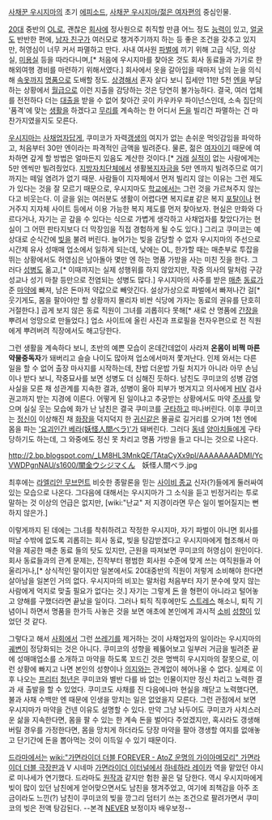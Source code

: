 [[사채꾼 우시지마]]의 초기 [[에피소드]], [[사채꾼 우시지마/젊은 여자편]]의 중심인물.

[[20대]] 중반의 [[OL]]로, 괜찮은 [[회사]]에 정사원으로 취직할 만큼 어느 정도 [[능력]]이 있고, [[얼굴]]도 반반한 편에, [[남자 친구]]가 여러모로 챙겨주기까지 하는 등 좋은 조건을 갖추고 있지만, 허영심이 너무 커서 파멸하고 만다. 사내 여사원 [[파벌]]에 끼기 위해 고급 식당, 의상실, [[미용실]] 등을 따라다니며,[* 처음에 우시지마를 찾아온 것도 회사 동료들과 가기로 한 해외여행 경비를 마련하기 위해서였다.] 회사에서 옷을 갈아입을 때마저 남의 눈을 의식해 [[속옷]]까지 [[명품]]으로 도배할 정도. [[상경]]해서 혼자 살다 보니 집세만 11만 5천 [[엔]]을 부담하는 상황에서 [[월급]]으로 이런 지출을 감당하는 것은 당연히 불가능하다. 결국, 여러 업체를 전전하다 더는 [[대출]]을 받을 수 없어 찾아간 곳이 카우카우 파이넌스인데, 소속 집단의 '품격'에 맞는 [[생활]]을 하겠다고 [[무리]]를 계속하는 한 어디서 [[돈]]을 빌리건 파멸하는 건 마찬가지였을지도 모른다.

[[우시지마 카오루|우시지마]]는 [[사채]]업자답게, 쿠미코가 자력[[갱생]]의 여지가 없는 손쉬운 먹잇감임을 파악하고, 처음부터 30만 엔이라는 파격적인 금액을 빌려준다. 물론, 젊은 [[여자]]이기 때문에 여차하면 갚게 할 방법은 얼마든지 있음도 계산한 것이다.[* [[거래]] [[실적]]이 없는 사람에게는 5만 엔씩만 빌려줬었다. [[지방자치단체]]에서 생활[[복지]]자금을 5만 엔까지 빌려주므로 여기까지는 떼일 염려가 없기 때문. 사람들이 지자체에서 먼저 빌리지 않는 이유는 그런 제도가 있다는 것을 잘 모르기 때문으로, 우시지마도 [[학교]]에서는 그런 것을 가르쳐주지 않는다고 비웃는다. 이 글을 읽는 여러분도 생활이 어렵다면 복지로[http://www.bokjiro.go.kr/bjro/main.do #] 같은 복지 [[포탈]]이나 현 거주지 지자체 사이트 등에서 이용 가능한 복지 제도를 먼저 찾아보자. 현실은 만화와 다르다거나, 자기는 곧 갚을 수 있다는 식으로 가볍게 생각하고 사채업자를 찾았다가는 현실이 그 어떤 판타지보다 더 막장임을 직접 경험하게 될 수도 있다.] 그리고 쿠미코는 예상대로 순식간에 [[빚]]을 불려 버린다. 늘어가는 빚을 감당할 수 없자 우시지마의 주선으로 시간제 유사 성매매 업소에서 일하게 되는데, 낮에는 OL, 한가할 때는 매춘부로 투잡을 뛰는 상황에서도 허영심은 남아돌아 몇만 엔 하는 명품 가방을 사는 미친 짓을 한다. 그러다 [[성병]]도 옮고,[* 이때까지는 실제 성행위를 하지 않았지만, 작중 의사의 말처럼 구강성교나 성기 마찰 등만으로 전염되는 성병도 많다.] 우시지마의 사주를 받은 [[매춘]] [[동료]]가 준 [[마약]]에 빠져, 남은 돈마저 약값으로 빼앗긴다. 설상가상으로 파벌에서 빠져나간 걸[* 웃기게도, 몸을 팔아야만 할 상황까지 몰리자 비싼 식당에 가자는 동료의 권유를 단호히 거절한다.] 곱게 보지 않은 동료 직원이 그녀를 괴롭히다 못해[* 새로 산 명품에 [[간장]]을 뿌려서 엉망으로 만들었다.] 업소 사이트에 올린 사진과 프로필을 전자우편으로 전 직원에게 뿌려버려 직장에서도 해고당한다.

그런 생활을 계속하다 보니, 초반의 예쁜 모습이 온데간데없이 사라져 '''온몸이 비쩍 마른 약물중독자'''가 돼버리고 슬슬 나이도 많아져 업소에서마저 쫓겨난다. 인제 와서는 다른 일을 할 수 없어 출장 마사지를 시작하는데, 찬밥 더운밥 가릴 처지가 아니라 아무 손님이나 받다 보니, 작중묘사를 보면 성병도 더 심해진 듯하다. 남친도 쿠미코의 성병 감염 사실을 모른 채 성관계를 지속한 결과, 성병이 옮아 피부가 벗겨지고 의사에게 [[HIV]] 검사 권고까지 받는 지경에 이른다. 어떻게 된 일이냐고 추궁받는 상황에서도 마약 [[주사]]를 맞으며 실실 웃는 모습에 화가 난 남친은 결국 쿠미코를 [[구타]]하고 떠나버린다. 이후 쿠미코는 [[정신]]이 이상해진 채 [[화장]]을 덕지덕지 한 [[귀신]]같은 몰골로 길거리를 오가며 1천 엔에 몸을 파는 [[요괴인간 벰|'요괴인간 베라(妖怪人間ベラ)']]가 돼버린다. 그러다 [[동네]] [[양아치]]들에게 구타당하기도 하는데, 그 와중에도 정신 못 차리고 명품 가방을 들고 다니는 것으로 나온다.

http://2.bp.blogspot.com/_LM8HL3MnkQE/TAtaCyXx9pI/AAAAAAAADMI/YcVWDPgnNAU/s1600/闇金ウシジマくん　妖怪人間ベラ.jpg

최후에는 [[라엘리안 무브먼트]] 비슷한 종말론을 믿는 [[사이비 종교]] 신자(?)들에게 둘러싸여 있는 모습으로 나온다. 그다음에 대해서는 우시지마가 그 소식을 듣고 빈정거리는 투로 말하는 것 이상의 언급은 없지만, [wiki:"난교" 저 지경이라면 무슨 일이 벌어질지는 뻔하지 않은가.]

이렇게까지 된 데에는 그녀를 착취하려고 작정한 우시지마, 자기 파벌이 아니면 회사를 떠날 수밖에 없도록 괴롭히는 회사 동료, 빚을 탕감받겠다고 우시지마에게 협조해서 마약을 제공한 매춘 동료 들의 탓도 있지만, 근원을 따져보면 쿠미코의 허영심이 원인이다. 회사 동료들과의 관계 문제는, 진작부터 평범한 회사원 수준에 맞게 쓰는 여직원들과 어울리거나,[* 상식적인 말이지만 일본에서도 20대중반의 직원이 저렇게 소비해야 한다면 살아남을 일본인 거의 없다. 우시지마의 비꼬는 말처럼 처음부터 자기 분수에 맞지 않는 사람에게 억지로 맞출 필요가 없다는 것.] 자기는 그렇게 [[돈]] 쓸 형편이 아니라고 털어놓고 양해를 구했더라면 끝났을 일이다. 그러나 퇴직 직후에만도 [[스트레스]] 해소니, 퇴직 기념이니 하면서 명품을 한가득 사놓은 것을 보면 애초에 본인에게 과시적 [[소비]] [[성향]]이 있었던 것 같다.

그렇다고 해서 [[사회]]에서 그런 [[쓰레기]]를 제거하는 것이 사채업자의 일이라는 우시지마의 [[궤변]]이 정당화되는 것은 아니다. 쿠미코의 성향을 꿰뚫어보고 일부러 거금을 빌려준 끝에 성매매업소를 소개하고 마약을 하도록 꼬드긴 것은 명백히 우시지마의 잘못으로, 이런 상황에 빠지고 나면 본인의 성향이나 [[의지]]와는 관계없이 헤어나올 수 없다. 실제로 이후 나오는 [[프리터]] [[청년]]은 쿠미코와 별반 다를 바 없는 인물이지만 정신 차리고 노력한 결과 새 출발을 할 수 있었다. 쿠미코도 사채를 진 다음에나마 현실을 깨닫고 노력했다면, 불과 사채 수백만 엔 때문에 인생을 망치는 일은 없었을지 모른다. 그런 관점에서 보면 우시지마가 마약을 건넨 이유도 설명할 수 있다. 만약 그냥 놔두어도 쿠미코가 사치스러운 삶을 지속한다면, 몸을 팔 수 있는 한 계속 돈을 벌어다 주었겠지만, 혹시라도 갱생해버릴 경우를 가정한다면, 몸을 망치게 하더라도 당장 마약을 팔아 갱생할 여지를 없애놓고 단기간에 돈을 뽑아먹는 것이 이득일 수 있기 때문이다.

[[드라마]]에서는 [[wiki:"가면라이더 더블 FOREVER - AtoZ 운명의 가이아메모리" 가면라이더 더블 극장판]]과 V 시네마 [[가면라이더 이터널]]에서 [[하네하라 레이카]] 역을 맡았던 야시로 미나세가 연기했다. 드라마도 [[원작]]과 같지만 험한 꼴은 덜 당한다. 역시 우시지마에게 빚이 많이 있던 남친에게 얻어맞으면서도 남친을 챙겨주었고, 여기에 죄책감을 아주 조금이라도 느낀(?) 남친이 쿠미코의 빚을 깡그리 덤터기 쓰는 조건으로 팔려가면서 쿠미코의 빚은 전액 탕감된다. --본격 [[NEVER]] 보정이자 배우보정--
